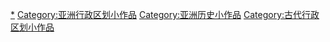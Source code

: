 {{hiddencat}}
[[Category:亚洲古代行政区划|*]]
[[Category:亚洲行政区划小作品|Category:亚洲行政区划小作品]]
[[Category:亚洲历史小作品|Category:亚洲历史小作品]]
[[Category:古代行政区划小作品|Category:古代行政区划小作品]]